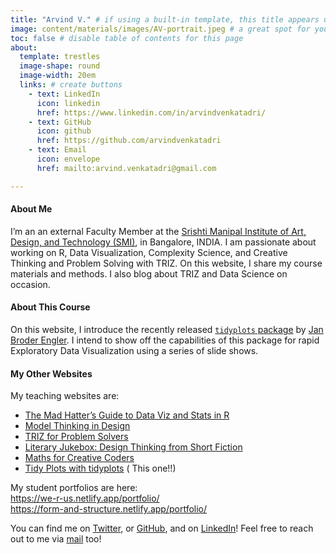 ```yaml
---
title: "Arvind V." # if using a built-in template, this title appears under your photo
image: content/materials/images/AV-portrait.jpeg # a great spot for your professional headshot :) 
toc: false # disable table of contents for this page
about: 
  template: trestles 
  image-shape: round
  image-width: 20em
  links: # create buttons
    - text: LinkedIn
      icon: linkedin
      href: https://www.linkedin.com/in/arvindvenkatadri/
    - text: GitHub
      icon: github
      href: https://github.com/arvindvenkatadri
    - text: Email
      icon: envelope
      href: mailto:arvind.venkatadri@gmail.com

---
```


#### About Me

I'm an an external Faculty Member at the [Srishti Manipal Institute of Art, Design, and Technology (SMI)](https://srishtimanipalinstitute.in), in Bangalore, INDIA. I am passionate about working on R, Data Visualization, Complexity Science, and Creative Thinking and Problem Solving with TRIZ. On this website, I share my course materials and methods. I also blog about TRIZ and Data Science on occasion.

#### About This Course

On this website, I introduce the recently released [`tidyplots` package](https://tidyplots.org) by [Jan Broder Engler](https://www.jbengler.de/). I intend to show off the capabilities of this package for rapid Exploratory Data Visualization using a series of slide shows.


#### My Other Websites

My teaching websites are:\

- [The Mad Hatter's Guide to Data Viz and Stats in R](https://madhatterguide.netlify.app)\
- [Model Thinking in Design](https://old-tortoise-taught-us.netlify.app/)\
- [TRIZ for Problem Solvers](https://teaching-triz.netlify.app)\
- [Literary Jukebox: Design Thinking from Short Fiction](https://literary-jukebox.netlify.app)\
- [Maths for Creative Coders](https://mathforcoders.netlify.app)\
- [Tidy Plots with tidyplots](https://tidyplots.netlify.app) ( This one!!)

My student portfolios are here:\
<https://we-r-us.netlify.app/portfolio/>\
<https://form-and-structure.netlify.app/portfolio/>\

You can find me on
[Twitter](https://twitter.com/arvind_v), or
[GitHub](https://github.com/arvindvenkatadri), and on
[LinkedIn](https://www.linkedin.com/in/arvindvenkatadri)! Feel free to reach out to me via [mail](mailto:arvind.venkatadri@gmail.com) too!

